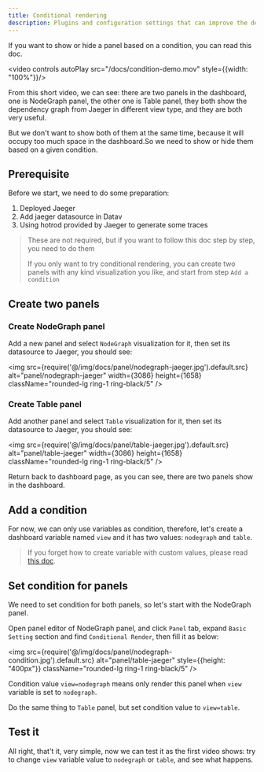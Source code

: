 ```yaml
---
title: Conditional rendering
description: Plugins and configuration settings that can improve the developer experience when working with Tailwind CSS.
---
```


If you want to show or hide a panel based on a condition, you can read this doc.

<video controls autoPlay src="/docs/condition-demo.mov" style={{width: "100%"}}/>

From this short video, we can see: there are two panels in the dashboard, one is NodeGraph panel, the other one is Table panel, they both 
show the dependency graph from Jaeger in different view type, and they are both very useful.

But we don't want to show both of them at the same time, because it will occupy too much space in the dashboard.So we need to show or hide them based on a given condition.


## Prerequisite

Before we start, we need to do some preparation:

1. Deployed Jaeger
2. Add jaeger datasource in Datav 
3. Using hotrod provided by Jaeger to generate some traces

> These are not required, but if you want to follow this doc step by step, you need to do them
>
> If you only want to try conditional rendering, you can create two panels with any kind visualization you like, and start from step `Add a condition`



## Create two panels 

### Create NodeGraph panel

Add a new panel and select `NodeGraph` visualization for it, then set its datasource to Jaeger, you should see:

<img src={require('@/img/docs/panel/nodegraph-jaeger.jpg').default.src} alt="panel/nodegraph-jaeger" width={3086} height={1658} className="rounded-lg ring-1 ring-black/5" />

### Create Table panel 

Add another panel and select `Table` visualization for it, then set its datasource to Jaeger, you should see:

<img src={require('@/img/docs/panel/table-jaeger.jpg').default.src} alt="panel/table-jaeger" width={3086} height={1658} className="rounded-lg ring-1 ring-black/5" />


Return back to dashboard page, as you can see, there are two panels show in the dashboard.

## Add a condition 

For now, we can only use variables as condition, therefore, let's create a dashboard variable named `view` and it has two values: `nodegraph` and `table`.

> If you forget how to create variable with custom values, please read [this doc](/docs/tutorial-variables#create-a-variable).

## Set condition for panels 

We need to set condition for both panels, so let's start with the NodeGraph panel.

Open panel editor of NodeGraph panel, and click `Panel` tab, expand `Basic Setting` section and find `Conditional Render`, then fill it as below:


<img src={require('@/img/docs/panel/nodegraph-condition.jpg').default.src} alt="panel/table-jaeger" style={{height: "400px"}} className="rounded-lg ring-1 ring-black/5" />

Condition value `view=nodegraph` means only render this panel when `view` variable is set to `nodegraph`.

Do the same thing to `Table` panel, but set condition value to `view=table`.

## Test it

All right, that't it, very simple, now we can test it as the first video shows: 
try to change `view` variable value to `nodegraph` or `table`, and see what happens.